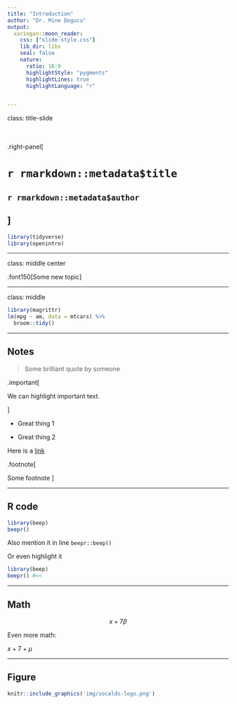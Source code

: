 ```yaml
---
title: "Introduction"
author: "Dr. Mine Dogucu"
output: 
  xaringan::moon_reader:
    css: ["slide-style.css"]
    lib_dir: libs
    seal: false
    nature:
      ratio: 16:9
      highlightStyle: "pygments"
      highlightLines: true
      highlightLanguage: "r"


---
```


class: title-slide

<br>
<br>
.right-panel[ 

# `r rmarkdown::metadata$title`
## `r rmarkdown::metadata$author`
]
---
```r
library(tidyverse)
library(openintro)
```


---



class: middle center


.font150[Some new topic]


---

class: middle

```r
library(magrittr)
lm(mpg ~ am, data = mtcars) %>% 
  broom::tidy()
```


---

## Notes

>Some brilliant quote by someone  

.important[

We can highlight important text.

]

- Great thing 1

- Great thing 2

Here is a [link](https://www.cosmos.uci.edu/welcome-to-your-new-website/cluster-1-data-science-in-health-sciences/)

.footnote[

Some footnote
]

---

## R code

```r
library(beep)
beepr()
```

Also mention it in line `beepr::beep()`


Or even highlight it

```r
library(beep)
beepr() #<<
```
---

## Math

$$x+7\beta$$

Even more math:

$x+7 +\mu$

---

## Figure

```r
knitr::include_graphics('img/socalds-logo.png')
```

